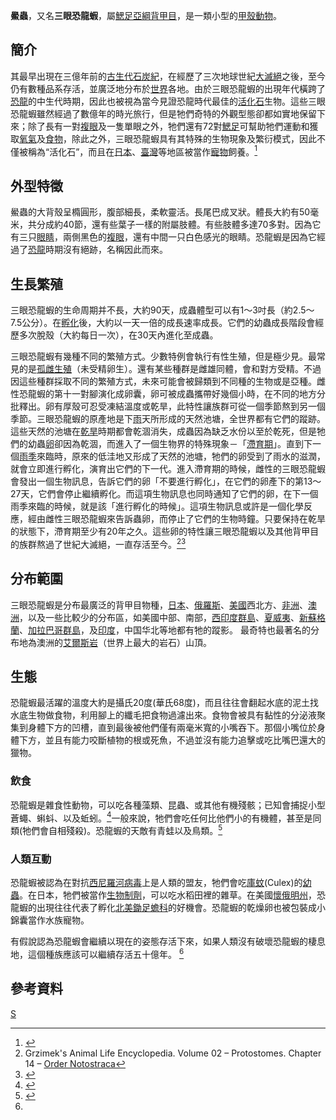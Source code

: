 {{noteTA|G1=長度單位}}
{{title}}
{{Speciesbox
| taxon = Triops longicaudatus
| image = Triops-longicaudatus-dorsal-ventral-edit2.jpg
| binomial_authority = LeConte, 1846
| synonyms = ''Apus longicaudatus'' <br><small>LeConte, 1846</small>
}}

'''鱟蟲'''，又名'''三眼恐龍蝦'''，屬[[鰓足亞綱|鰓足亞綱]][[背甲目|背甲目]]，是一類小型的[[甲殼動物|甲殼動物]]。

== 簡介 ==
其最早出現在三億年前的[[古生代|古生代]][[石炭紀|石炭紀]]，在經歷了三次地球世紀[[大滅絕|大滅絕]]之後，至今仍有數種品系存活，並廣泛地分布於[[世界|世界]]各地。由於三眼恐龍蝦的出現年代橫跨了[[恐龍|恐龍]]的中生代時期，因此也被視為當今見證恐龍時代最佳的[[活化石|活化石]]生物。這些三眼恐龍蝦雖然經過了數億年的時光旅行，但是牠們奇特的外觀型態卻都如實地保留下來；除了長有一對[[複眼|複眼]]及一隻單眼之外，牠們還有72對[[鰓足|鰓足]]可幫助牠們運動和獲取[[氧氣|氧氣]]及[[食物|食物]]，除此之外，三眼恐龍蝦具有其特殊的生物現象及繁衍模式，因此不僅被稱為“活化石”，而且在[[日本|日本]]、[[臺灣|臺灣]]等地區被當作[[寵物|寵物]]飼養。<ref>{{cite web |url=http://www.uanbiotech.com/ |title=存档副本 |accessdate=2012-01-04 |deadurl=yes |archiveurl=https://web.archive.org/web/20111204220542/http://www.uanbiotech.com/ |archivedate=2011-12-04 }}</ref>

== 外型特徵 ==
鱟蟲的大背殼呈橢圓形，腹部細長，柔軟靈活。長尾巴成叉狀。體長大約有50毫米，共分成約40節，還有些葉子一樣的附屬肢體。有些肢體多達70多對。因為它有三只[[眼睛|眼睛]]，兩側黑色的[[複眼|複眼]]，還有中間一只白色感光的眼睛。恐龍蝦是因為它經過了[[恐龍|恐龍]]時期沒有絕跡，名稱因此而來。

== 生長繁殖 ==

三眼恐龍蝦的生命周期并不長，大約90天，成蟲體型可以有1～3吋長（約2.5～7.5公分）。在[[孵化|孵化]]後，大約以一天一倍的成長速率成長。它們的幼蟲成長階段會經歷多次脫殼（大約每日一次），在30天內進化至成蟲。

三眼恐龍蝦有幾種不同的繁殖方式。少數特例會執行有性生殖，但是極少見。最常見的是[[孤雌生殖|孤雌生殖]]（未受精卵生）。還有某些種群是雌雄同體，會和對方受精。不過因這些種群採取不同的繁殖方式，未來可能會被歸類到不同種的生物或是亞種。雌性恐龍蝦的第十一對腳演化成卵囊，卵可被成蟲攜帶好幾個小時，在不同的地方分批釋出。卵有厚殼可忍受凍結溫度或乾旱，此特性讓族群可從一個季節熬到另一個季節。三眼恐龍蝦的原產地是下[[雨|雨]]天所形成的天然池塘，全世界都有它們的蹤跡。這些天然的池塘在[[乾旱|乾旱]]時期都會乾涸消失，成蟲因為缺乏水份以至於乾死，但是牠們的幼蟲[[卵|卵]]卻因為乾涸，而進入了一個生物界的特殊現象－「[[滯育期|滯育期]]」。直到下一個[[雨季|雨季]]來臨時，原來的低洼地又形成了天然的池塘，牠們的卵受到了雨水的滋潤，就會立即進行孵化，演育出它們的下一代。進入滯育期的時候，雌性的三眼恐龍蝦會發出一個生物訊息，告訴它們的卵「不要進行孵化」，在它們的卵產下的第13～27天，它們會停止繼續孵化。而這項生物訊息也同時通知了它們的卵，在下一個雨季來臨的時候，就是該「進行孵化的時候」。這項生物訊息或許是一個化學反應，經由雌性三眼恐龍蝦來告訴蟲卵，而停止了它們的生物時鐘。只要保持在乾旱的狀態下，滯育期至少有20年之久。這些卵的特性讓三眼恐龍蝦以及其他背甲目的族群熬過了世紀大滅絕，一直存活至今。<ref name="Grzimek">Grzimek's Animal Life Encyclopedia. Volume 02 – Protostomes. Chapter 14 – [http://www.answers.com/Notostraca?cat=technology Order Notostraca]</ref><ref name="Zooplankton">{{cite web |url=http://www.cst.cmich.edu/users/mcnau1as/zooplankton%20web/Triops/Triops.html |title=''Triops longicaudatus'' |work=Zooplankton of the Great Lakes |author=David Wooten |publisher=[[Central_Michigan_University|Central Michigan University]] |accessdate=October 4, 2010 |archive-url=https://web.archive.org/web/20120104152157/http://www.cst.cmich.edu/users/mcnau1as/zooplankton%20web/Triops/Triops.html |archive-date=2012-01-04 |dead-url=yes }}</ref>

== 分布範圍 ==
三眼恐龍蝦是分布最廣泛的背甲目物種，[[日本|日本]]、[[俄羅斯|俄羅斯]]、[[美國|美國]]西北方、[[非洲|非洲]]、[[澳洲|澳洲]]，以及一些比較少的分布區，如美國中部、南部，[[西印度群島|西印度群島]]、[[夏威夷|夏威夷]]、[[新蘇格蘭|新蘇格蘭]]、[[加拉巴哥群島|加拉巴哥群島]]，及[[印度|印度]]，中国华北等地都有牠的蹤影。 最奇特也最著名的分布地為澳洲的[[艾爾斯岩|艾爾斯岩]]（世界上最大的岩石）山頂。

== 生態 ==
恐龍蝦最活躍的溫度大約是攝氏20度(華氏68度)，而且往往會翻起水底的泥土找水底生物做食物，利用腳上的纖毛把食物過濾出來。食物會被具有黏性的分泌液聚集到身體下方的凹槽，直到最後被他們僅有兩毫米寬的小嘴吞下。那個小嘴位於身體下方，並且有能力咬斷植物的根或死魚，不過並沒有能力追擊或吃比嘴巴還大的獵物。

=== 飲食 ===
恐龍蝦是雜食性動物，可以吃各種藻類、昆蟲、或其他有機殘骸；已知會捕捉小型蒼蠅、蝌蚪、以及蚯蚓。<ref name="Lander">{{cite web |url=http://webs.lander.edu/rsfox/invertebrates/triops.html |publisher=[[Lander_University|Lander University]] |work=Invertebrate Anatomy OnLine |title=''Triops longicaudatus'', Tadpole Shrimp |date=June 19, 2006 |author=Richard Fox |accessdate=October 4, 2010 |deadurl=yes |archiveurl=https://web.archive.org/web/20101001030622/http://webs.lander.edu/rsfox/invertebrates/triops.html |archivedate=2010年10月1日 }}</ref>一般來說，牠們會吃任何比他們小的有機體，甚至是同類(牠們會自相殘殺)。恐龍蝦的天敵有青蛙以及鳥類。<ref name="billingsgazette">{{cite news |url=http://www.billingsgazette.com/news/state-and-regional/wyoming/article_f1622053-a9e8-5063-b4aa-8b6a1ad0b939.html |publisher=[[Billings_Gazette|Billings Gazette]] |title=Wet weather revives crustaceans prehistoric heritage |author=Allison Batdorff |date=June 29, 2005}}</ref>

=== 人類互動 ===
恐龍蝦被認為在對抗[[西尼羅河病毒|西尼羅河病毒]]上是人類的盟友，牠們會吃[[庫蚊|庫蚊]](Culex)的[[孑孓|幼蟲]]。在日本，牠們被當作[[生物制劑|生物制劑]]，可以吃水稻田裡的雜草。在美國[[懷俄明州|懷俄明州]]，恐龍蝦的出現往往代表了孵化[[北美鋤足蟾科|北美鋤足蟾科]]的好機會。恐龍蝦的乾燥卵也被包裝成小錦囊當作水族寵物。

有假說認為恐龍蝦會繼續以現在的姿態存活下來，如果人類沒有破壞恐龍蝦的棲息地，這個種族應該可以繼續存活五十億年。
<ref name="Grzimek"></ref>

== 參考資料 ==
{{reflist}}
{{taxonbar}}

[[Category:背甲目|S]]